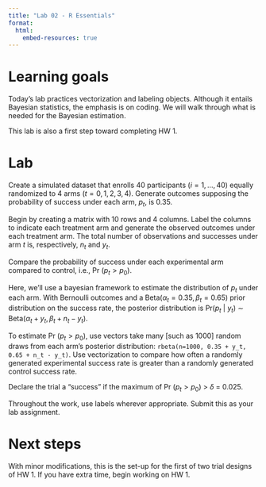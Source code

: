 ```yaml
---
title: "Lab 02 - R Essentials"
format:
  html:
    embed-resources: true
---
```


# Learning goals

Today's lab practices vectorization and labeling objects. Although it entails Bayesian statistics, the emphasis is on coding. We will walk through what is needed for the Bayesian estimation. 

This lab is also a first step toward completing HW 1.

# Lab

Create a simulated dataset that enrolls 40 participants ($i = 1, \dots, 40$) equally randomized to 4 arms ($t=0, 1, 2, 3, 4$).  Generate outcomes supposing the probability of success under each arm, $p_t$, is 0.35. 

Begin by creating a matrix with 10 rows and 4 columns. Label the columns to indicate each treatment arm and generate the observed outcomes under each treatment arm. The total number of observations and successes under arm $t$ is, respectively, $n_t$ and $y_t$.

Compare the probability of success under each experimental arm compared to control, i.e., Pr ($p_t > p_0$). 

Here, we'll use a bayesian framework to estimate the distribution of $p_t$ under each arm. With Bernoulli outcomes and a Beta($\alpha_t = 0.35, \beta_t = 0.65$) prior distribution on the success rate, the posterior distribution is Pr($p_t$ | $y_t$) $\sim$ Beta($\alpha_t + y_t, \beta_t + n_t - y_t$).

To estimate Pr ($p_t > p_0$), use vectors take many [such as 1000] random draws from each arm’s posterior distribution: `rbeta(n=1000, 0.35 + y_t, 0.65 + n_t - y_t)`. Use vectorization to compare how often a randomly generated experimental success rate is greater than a randomly generated control success rate.

Declare the trial a “success” if the maximum of Pr ($p_t > p_0$) > $\delta$ = 0.025.

Throughout the work, use labels wherever appropriate.  Submit this as your lab assignment.  

# Next steps

With minor modifications, this is the set-up for the first of two trial designs of  HW 1.  If you have extra time, begin working on HW 1.
